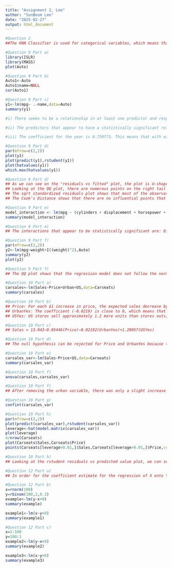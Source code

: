 ---
title: "Assignment 2, Lee"
author: "SunBeom Lee"
date: "2025-02-27"
output: html_document
---

```{r}
#Question 2
##The KNN Classifier is used for categorical variables, which means that it assigns the class label for a new data point. KNN Classifier also shows Y as 0 or 1. On the other hand, the KNN regression is used for numerical variables. This method predicts the quantitative value of Y, which can also be continuous. 
```

```{r}
#Question 9 Part a)
library(ISLR)
library(MASS)
plot(Auto)
```

```{r}
#Question 9 Part b)
Auto1<-Auto
Auto1$name=NULL
cor(Auto1)
```

```{r}
#Question 9 Part c)
y1<-lm(mpg~ .-name,data=Auto)
summary(y1)
```

```{r}
#i) There seems to be a relationship in at least one predictor and response variable. This can be noticed when the p-value is less than 0.05 in the F-statistic. 
```

```{r}
#ii) The predictors that appear to have a statistically significant relationship to the response are: displacement, weights, year and origin.
```

```{r}
#iii) The coefficient for the year is 0.750773. This means that with each additional year, the response variable increases by approximately 0.75 units with all the other variables held constant. 
```

```{r}
#Question 9 Part d)
par(mfrow=c(2,2))
plot(y1)
plot(predict(y1),rstudent(y1))
plot(hatvalues(y1))
which.max(hatvalues(y1))
```
```{r}
#Question 9 Part d)
## As we can see on the "residuals vs fitted" plot, the plot is U-shaped. This means that there is non-linearity. 
## Looking at the QQ plot, there are numerous points on the right tail that are not fitting along the normal distribution. Therefore, we can't assume normality assumption. 
## The sqrt standardized residuals plot shows that most of the observations fall inside the range of 0 and 2. This shows that normalit assumption is reasonable. 
## The Cook's Distance shows that there are no influential points that are impacting the slope coefficient. 
```

```{r}
#Question 9 Part e)
model_interaction <- lm(mpg ~ (cylinders + displacement + horsepower + weight + acceleration + year + origin)^2, data = Auto)
summary(model_interaction)
```

```{r}
#Question 9 Part e)
## The interactions that appear to be statistically significant are: Displacement:Year, Acceleration:Year, Acceleration:Origin
```

```{r}
#Question 9 Part f)
par(mfrow=c(2,2))
y2<-lm(mpg~weight+I((weight)^2),Auto)
summary(y2)
plot(y2)
```

```{r}
#Question 9 Part f)
## The QQ plot shows that the regression model does not follow the normal distribution. Furthermore, the Cook's Distance shows that there are no influential points impacting the slope coefficient. 
```

```{r}
#Question 10 Part a)
carsales<-lm(Sales~Price+Urban+US,data=Carseats)
summary(carsales)
```
```{r}
#Question 10 Part b)
## Price: For each $1 increase in price, the expected sales decrease by 0.0545 units when all the other variables are held constant. 
## UrbanYes: The coefficient (-0.0219) is close to 0, which means that being in urban location does not have a statistically significant impact on sales. 
## USYes: US stores sell approximately 1.2 more units than stores outside the US, when price and Urban status is held constant. 
```

```{r}
#Question 10 Part c)
## Sales = 13.043−0.05446(Price)−0.02192(UrbanYes)+1.20057(USYes)
```

```{r}
#Question 10 Part d)
## The null hypothesis can be rejected for Price and UrbanYes because they have p-values that are less than 0.05. 
```

```{r}
#Question 10 Part e)
carsales_var<-lm(Sales~Price+US,data=Carseats)
summary(carsales_var)
```
```{r}
#Question 10 Part f)
anova(carsales,carsales_var)
```
```{r}
#Question 10 Part f)
## After removing the urban variable, there was only a slight increase in adjusted r square and slight decrease in residual standard error. Furthermore, the Anova test shows that this difference is not statistically significant. Therefore, we fail to reject the null hypothesis. 
```

```{r}
#Question 10 Part g)
confint(carsales_var)
```
```{r}
#Question 10 Part h)
par(mfrow=c(2,2))
plot(predict(carsales_var),rstudent(carsales_var))
leverage<-hat(model.matrix(carsales_var))
plot(leverage)
4/nrow(Carseats)
plot(Carseats$Sales,Carseats$Price)
points(Carseats[leverage>0.01,]$Sales,Carseats[leverage>0.01,]$Price,col='blue')
```
```{r}
#Question 10 Part h)
## Looking at the rstudent residuals vs predicted value plot, we can see that there are no presence of outliers. This is because the residuals are within the range of -3 to 3. Therefore, we can conclude that there are no evidence of outliers or high-leverage observations. 
```

```{r}
#Question 12 Part a)
## In order for the coefficient estimate for the regression of X onto Y to be the same as the coefficient estimate for the regression of Y onto X, the variables X and Y have to be perfectly linearly related.
```

```{r}
#Question 12 Part b)
x=rnorm(100)
y=rbinom(100,2,0.3)
example<-lm(y~x+0)
summary(example)
```
```{r}
example1<-lm(x~y+0)
summary(example1)
```
```{r}
#Question 12 Part c)
x=1:100
y=100:1
example2<-lm(y~x+0)
summary(example2)
```
```{r}
example3<-lm(x~y+0)
summary(example3)
```

